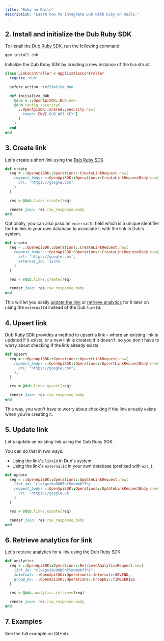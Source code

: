```yaml
---
title: "Ruby on Rails"
description: "Learn how to integrate Dub with Ruby on Rails."
---
```



<Prerequisites />

## 2. Install and initialize the Dub Ruby SDK

<Steps titleSize="h3">

<Step title="Install">

To install the [Dub Ruby SDK](https://dub.co/sdks/ruby), run the following command:

```bash bash
gem install dub
```

</Step>

<Step title="Initialize">

Initialize the Dub Ruby SDK by creating a new instance of the `Dub` struct.

```ruby
class LinksController < ApplicationController
  require 'dub'

  before_action :initialize_dub

  def initialize_dub
    @dub = ::OpenApiSDK::Dub.new
    @dub.config_security(
      ::OpenApiSDK::Shared::Security.new(
        token: ENV['DUB_API_KEY']
      )
    )
  end
end
```

</Step>

</Steps>

## 3. Create link

Let's create a short link using the [Dub Ruby SDK](https://dub.co/sdks/ruby).

```ruby links_controller.rb
def create
  req = ::OpenApiSDK::Operations::CreateLinkRequest.new(
    request_body: ::OpenApiSDK::Operations::CreateLinkRequestBody.new(
      url: 'https://google.com'
    )
  )

  res = @dub.links.create(req)

  render json: res.raw_response.body
end
```

<Accordion title="Full list of available attributes for the Link model">
  <LinkArguments />
</Accordion>

Optionally, you can also pass an `externalId` field which is a unique identifier for the link in your own database to associate it with the link in Dub's system.

```ruby links_controller.rb
def create
  req = ::OpenApiSDK::Operations::CreateLinkRequest.new(
    request_body: ::OpenApiSDK::Operations::CreateLinkRequestBody.new(
      url: 'https://google.com',
      external_id: '12345'
    )
  )

  res = @dub.links.create(req)

  render json: res.raw_response.body
end
```

This will let you easily [update the link](#5-update-link) or [retrieve analytics](#6-retrieve-analytics-for-link) for it later on using the `externalId` instead of the Dub `linkId`.

## 4. Upsert link

Dub Ruby SDK provides a method to upsert a link – where an existing link is updated if it exists, or a new link is created if it doesn't. so you don't have to worry about checking if the link already exists.

```ruby links_controller.rb
def upsert
  req = ::OpenApiSDK::Operations::UpsertLinkRequest.new(
    request_body: ::OpenApiSDK::Operations::UpsertLinkRequestBody.new(
      url: "https://google.com",
    ),
  )

  res = @dub.links.upsert(req)

  render json: res.raw_response.body
end
```

This way, you won't have to worry about checking if the link already exists when you're creating it.

## 5. Update link

Let's update an existing link using the Dub Ruby SDK.

You can do that in two ways:

- Using the link's `linkId` in Dub's system.
- Using the link's `externalId` in your own database (prefixed with `ext_`).

```ruby links_controller.rb
def update
  req = ::OpenApiSDK::Operations::UpdateLinkRequest.new(
    link_id: 'clx1gvi9o0005hf5momm6f7hj',
    request_body: ::OpenApiSDK::Operations::UpdateLinkRequestBody.new(
      url: 'https://google.uk'
    )
  )

  res = @dub.links.update(req)

  render json: res.raw_response.body
end
```

## 6. Retrieve analytics for link

Let's retrieve analytics for a link using the Dub Ruby SDK.

```ruby index.rb
def analytics
  req = ::OpenApiSDK::Operations::RetrieveAnalyticsRequest.new(
    link_id: "clx1gvi9o0005hf5momm6f7hj",
    interval: ::OpenApiSDK::Operations::Interval::SEVEND,
    group_by: ::OpenApiSDK::Operations::GroupBy::TIMESERIES
  )

  res = @dub.analytics.retrieve(req)

  render json: res.raw_response.body
end
```

## 7. Examples

<CardGroup cols={2}>
  <Card
    title="Rails Example"
    icon="github"
    href="https://github.com/dubinc/examples/tree/main/ruby/rails/example"
    color="#333333"
  >
    See the full example on GitHub.
  </Card>
</CardGroup>
